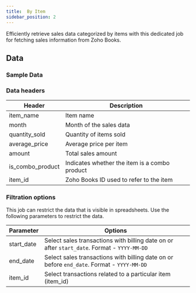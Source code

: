```yaml
---
title:  By Item
sidebar_position: 2
---
```


Efficiently retrieve sales data categorized by items with this dedicated job for fetching sales information from Zoho Books.

<AddJob
  template="gsheet_zoho_books_sales_by_item"
/>


## Data

### Sample Data

<Gsheet
  src="https://docs.google.com/spreadsheets/d/1-gX-uq5YrTW-6gQJYM-mNXitEOfJLTiQCvPtV8CR1Yc/edit#gid=280910222"
/>


### Data headers

| Header           | Description                                      |
|------------------|--------------------------------------------------|
| item_name        | Item name                                        |
| month            | Month of the sales data                           |
| quantity_sold    | Quantity of items sold                            |
| average_price    | Average price per item                            |
| amount           | Total sales amount                                |
| is_combo_product | Indicates whether the item is a combo product     |
| item_id          | Zoho Books ID used to refer to the item           |


### Filtration options

This job can restrict the data that is visible in spreadsheets. Use the following parameters to restrict the data.

| Parameter | Options |
|----|----|
| start_date | Select sales transactions with billing date on or after `start_date`. Format - `YYYY-MM-DD` |
| end_date | Select sales transactions with billing date on or before `end_date`. Format - `YYYY-MM-DD` |
| item_id | Select transactions related to a particular item (item_id) |

<!---
## Others

### Similar jobs

Similar sort of data can be achieved by using get accounting transaction job and filtering it by invoice type. 

### Reports that use this job

Here are some of the report templates that use this job: 
-->